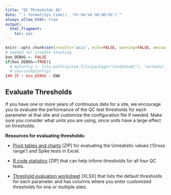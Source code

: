 ```yaml
---
title: "QC Thresholds 4b"
date: "`r format(Sys.time(), '%Y-%m-%d %H:%M:%S')`"
always_allow_html: true
output:
  html_fragment:
    toc: yes
---
```


```r
knitr::opts_chunk$set(results='asis', echo=FALSE, warning=FALSE, message = FALSE)
# needed for trouble shooting
boo_DEBUG <- FALSE
if(boo_DEBUG==TRUE){
  # myConfig <- file.path(system.file(package="ContDataQC"), "extdata", "config.ORIG.R")
  # source(myConfig)
}## IF ~ boo_DEBUG ~ END
```

## Evaluate Thresholds

If you have one or more years of continuous data for a site, we encourage you to evaluate the performance of the QC test thresholds for each parameter at that site and customize the configuration file if needed. Make sure you consider what units you are using, since units have a large effect on thresholds.

**Resources for evaluating thresholds:**

* [Pivot tables and charts](EvaluateThresholds.zip) [ZIP] for evaluating the Unrealistic values ('Gross range') and Spike tests in Excel. 

* [R code statistics](TimMartin_R_ThresholdEval.zip) [ZIP] that can help inform thresholds for all four QC tests.

* [Threshold evaluation worksheet](ThresholdsCheckWorksheet_2020925.xlsx) [XLSX] that lists the default thresholds for each parameter and has columns where you enter customized thresholds for one or multiple sites.
